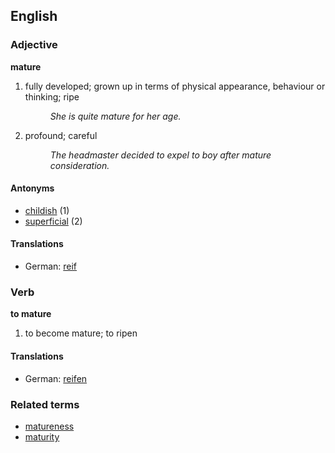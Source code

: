 ==English==

===Adjective===
'''mature'''
# fully developed; grown up in terms of physical appearance, behaviour or thinking; ripe
#:''She is quite mature for her age.''
# profound; careful
#:''The headmaster decided to expel to boy after mature consideration.''
====Antonyms====
*[[childish]] (1)
* [[superficial]] (2)

====Translations====
*German: [[reif]]

===Verb===
'''to mature'''
# to become mature; to ripen
====Translations====
*German: [[reifen]]
===Related terms===
*[[matureness]]
*[[maturity]]